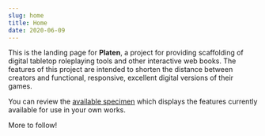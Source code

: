 ```yaml
---
slug: home
title: Home
date: 2020-06-09
---
```


This is the landing page for **Platen**, a project for providing scaffolding of digital tabletop roleplaying tools and other interactive web books.
The features of this project are intended to shorten the distance between creators and functional, responsive, excellent digital versions of their games.

You can review the [available specimen](/specimen) which displays the features currently available for use in your own works.

More to follow!

<SecLibrary />
